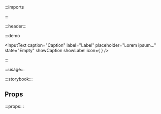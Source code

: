 :::imports


:::

:::header:::

:::demo

<InputText
  caption="Caption"
  label="Label"
  placeholder="Lorem ipsum..."
  state="Empty"
  showCaption
  showLabel
  icon={
    <Icon name="ph:placeholder"/>
  }
/>

:::

:::usage:::

:::storybook:::

## Props

:::props:::
